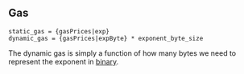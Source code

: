 ## Gas

    static_gas = {gasPrices|exp}
    dynamic_gas = {gasPrices|expByte} * exponent_byte_size

The dynamic gas is simply a function of how many bytes we need to represent the exponent in [binary](https://en.wikipedia.org/wiki/Binary_number).
